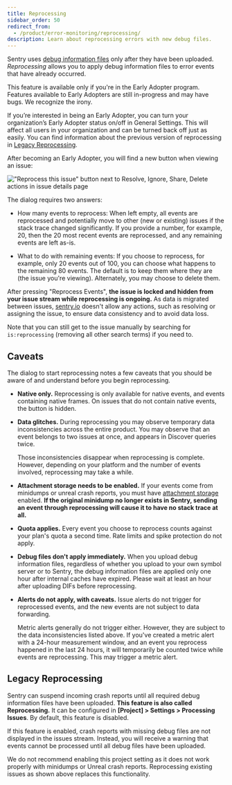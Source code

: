 ```yaml
---
title: Reprocessing
sidebar_order: 50
redirect_from:
  - /product/error-monitoring/reprocessing/
description: Learn about reprocessing errors with new debug files.
---
```


Sentry uses [debug information
files](/platforms/native/data-management/debug-files/) only after they have been uploaded. _Reprocessing_ allows you to apply debug information files to error events that have already occurred.

<Note>

This feature is available only if you're in the Early Adopter program. Features available to Early Adopters are still in-progress and may have bugs. We recognize the irony.

If you’re interested in being an Early Adopter, you can turn your organization’s Early Adopter status on/off in General Settings. This will affect all users in your organization and can be turned back off just as easily. You can find information about the previous version of reprocessing in [Legacy Reprocessing](#legacy-reprocessing).

</Note>

<Include name="only-error-issues-note.mdx" />

After becoming an Early Adopter, you will find a new button when viewing an issue:

!["Reprocess this issue" button next to Resolve, Ignore, Share, Delete actions in issue details page](reprocessing-btn.png)

The dialog requires two answers:

- How many events to reprocess: When left empty, all events are reprocessed
  and potentially move to other (new or existing) issues if the stack trace
  changed significantly. If you provide a number, for example, 20, then the 20 most recent events are
  reprocessed, and any remaining events are left as-is.

- What to do with remaining events: If you choose to reprocess, for example, only 20
  events out of 100, you can choose what happens to the remaining 80 events.
  The default is to keep them where they are (the issue you're viewing).
  Alternately, you may choose to delete them.

After pressing "Reprocess Events", **the issue is locked and hidden from
your issue stream while reprocessing is ongoing.** As data is migrated between
issues, [sentry.io](https://sentry.io) doesn't allow any actions, such as resolving or assigning the issue, to ensure
data consistency and to avoid data loss.

Note that you can still get to the issue manually by searching for
`is:reprocessing` (removing all other search terms) if you need to.

## Caveats

The dialog to start reprocessing notes a few caveats that you
should be aware of and understand before you begin reprocessing.

- **Native only.** Reprocessing is only available for native events, and events
  containing native frames. On issues that do not contain native events, the
  button is hidden.

- **Data glitches.** During reprocessing you may observe temporary data
  inconsistencies across the entire product. You may observe that an event belongs to
  two issues at once, and appears in Discover queries twice.

  Those inconsistencies disappear when reprocessing is complete. However,
  depending on your platform and the number of events involved, reprocessing may take a
  while.

- **Attachment storage needs to be enabled.** If your events come from
  minidumps or unreal crash reports, you must have [attachment
  storage](/platforms/native/enriching-events/attachments/#crash-reports-and-privacy)
  enabled. **If the original minidump no longer exists in Sentry, sending an
  event through reprocessing will cause it to have no stack trace at all.**

- **Quota applies.** Every event you choose to reprocess counts against
  your plan's quota a second time. Rate limits and spike protection do not
  apply.

- **Debug files don't apply immediately.** When you upload debug information
  files, regardless of whether you upload to your own symbol server or to Sentry, the debug information files are
  applied only one hour after internal caches have expired. Please wait
  at least an hour after uploading DIFs before reprocessing.

- **Alerts do not apply, with caveats.** Issue alerts do not trigger for
  reprocessed events, and the new events are not subject to data forwarding.

  Metric alerts generally do not trigger either. However, they are subject to the
  data inconsistencies listed above. If you've created a metric alert with
  a 24-hour measurement window, and an event you reprocess happened in the last
  24 hours, it will temporarily be counted twice while events are reprocessing.
  This may trigger a metric alert.

## Legacy Reprocessing

Sentry can suspend incoming crash reports until all required debug information
files have been uploaded. **This feature is also called Reprocessing.** It can
be configured in **[Project] > Settings > Processing Issues**. By default, this
feature is disabled.

If this feature is enabled, crash reports with missing debug files are not displayed in the
issues stream. Instead, you will receive a warning that events cannot be
processed until all debug files have been uploaded.

We do not recommend enabling this project setting as it does not work properly with minidumps or
Unreal crash reports. Reprocessing existing issues as shown above replaces this functionality.
